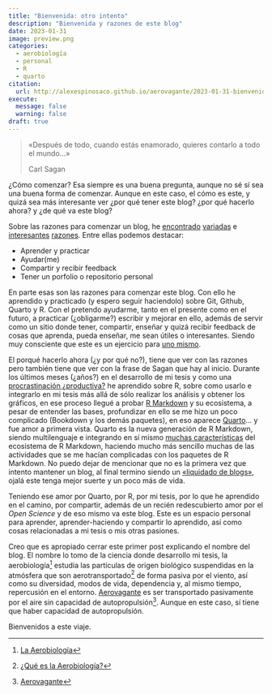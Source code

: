 ```yaml
---
title: "Bienvenida: otro intento"
description: "Bienvenida y razones de este blog"
date: 2023-01-31
image: preview.png
categories:
  - aerobiología
  - personal
  - R
  - quarto
citation: 
  url: http://alexespinosaco.github.io/aerovagante/2023-01-31-bienvenida/
execute: 
  message: false
  warning: false
draft: true
---
```


> «Después de todo, cuando estás enamorado, quieres contarlo a todo el mundo...»
>
> Carl Sagan

¿Cómo comenzar? Esa siempre es una buena pregunta, aunque no sé sí sea una buena forma de comenzar. Aunque en este caso, el cómo es este, y quizá sea más interesante ver ¿por qué tener este blog? ¿por qué hacerlo ahora? y ¿de qué va este blog?

Sobre las razones para comenzar un blog, he [encontrado](https://ivelasq.quarto.pub/building-a-blog-with-quarto/intro/why-blog/) [variadas](http://varianceexplained.org/r/start-blog/) e [interesantes](https://medium.com/@racheltho/why-you-yes-you-should-blog-7d2544ac1045) [razones](https://blogs.shmuhammad.com/blog/whyblog/whyblog.html#fn2). Entre ellas podemos destacar:

-   Aprender y practicar
-   Ayudar(me)
-   Compartir y recibir feedback
-   Tener un porfolio o repositorio personal

En parte esas son las razones para comenzar este blog. Con ello he aprendido y practicado (y espero seguir haciendolo) sobre Git, Github, Quarto y R. Con el pretendo ayudarme, tanto en el presente como en el futuro, a practicar (¿obligarme?) escribir y mejorar en ello, además de servir como un sitio donde tener, compartir, enseñar y quizá recibir feedback de cosas que aprenda, pueda enseñar, me sean útiles o interesantes. Siendo muy consciente que este es un ejercicio para [uno mismo](https://albert-rapp.de/posts/13_quarto_blog_writing_guide/13_quarto_blog_writing_guide.html#writing-tips).

El porqué hacerlo ahora (¿y por qué no?), tiene que ver con las razones pero también tiene que ver con la frase de Sagan que hay al inicio. Durante los últimos meses (¿años?) en el desarrollo de mi tesis y como una [procrastinación ¿productiva?](http://www.structuredprocrastination.com) he aprendido sobre R, sobre como usarlo e integrarlo en mi tesis más allá de sólo realizar los análisis y obtener los gráficos, en ese proceso llegué a probar [R Markdown](https://rmarkdown.rstudio.com) y su ecosistema, a pesar de entender las bases, profundizar en ello se me hizo un poco complicado (Bookdown y los demás paquetes), en eso aparece [Quarto](https://quarto.org)… y fue amor a primera vista. Quarto es la nueva generación de R Markdown, siendo multilenguaje e integrando en sí mismo [muchas características](https://quarto.org/docs/gallery/) del ecosistema de R Markdown, haciendo mucho más sencillo muchas de las actividades que se me hacían complicadas con los paquetes de R Markdown. No puedo dejar de mencionar que no es la primera vez que intento mantener un blog, al final termino siendo un [«liquidado de blogs»](https://perezp44.github.io/taller.primer.blog/taller/slides.html#/sobre-mi-pedro-j.-pérez), ojalá este tenga mejor suerte y un poco más de vida.

Teniendo ese amor por Quarto, por R, por mi tesis, por lo que he aprendido en el camino, por compartir, además de un recién redescubierto amor por el *Open Science* y de eso mismo va este blog. Este es un espacio personal para aprender, aprender-haciendo y compartir lo aprendido, así como cosas relacionadas a mi tesis o mis otras pasiones. 

Creo que es apropiado cerrar este primer post explicando el nombre del blog. El nombre lo tomo de la ciencia donde desarrollo mi tesis, la aerobiología[^1] estudia las partículas de origen biológico suspendidas en la atmósfera que son aerotransportado[^2] de forma pasiva por el viento, así como su diversidad, modos de vida, dependencia y, al mismo tiempo, repercusión en el entorno.
[Aerovagante](https://alexespinosaco.github.io/aerovagante.html) es ser transportado pasivamente por el aire sin capacidad de autopropulsión[^3]. Aunque en este caso, sí tiene que haber capacidad de autopropulsión.

Bienvenidos a este viaje.

[^1]: [La Aerobiología](https://www.uco.es/aerobiologia/aerobiologia/aerobiologia.html)
[^2]: [¿Qué es la Aerobiología?](https://aerobiologia.cat/pia/es/introduction)
[^3]: [Aerovagante](https://www.plantasyhongos.es/glosario/aerovagante.htm)
